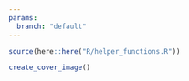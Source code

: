 ```yaml
---
params:
  branch: "default"
---
```


```r
source(here::here("R/helper_functions.R"))
```


```r
create_cover_image()
```
